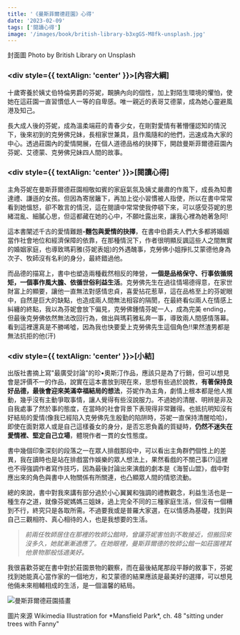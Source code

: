 ```yaml
---
title: '《曼斯菲爾德莊園》心得'
date: '2023-02-09'
tags: ['閱讀心得']
image: '/images/book/british-library-b3xgGS-M8fk-unsplash.jpg'
---
```


<Caption>封面圖 Photo by British Library on Unsplash</Caption>

### <div style={{ textAlign: 'center' }}>[內容大綱]</div>

十歲寄養於姨丈伯特倫男爵的芬妮，靦腆內向的個性，加上對陌生環境的懼怕，使她在這莊園一直習慣低人一等的自卑感。唯一親近的表哥艾德蒙，成為她心靈避風港及知己。

長大成人後的芬妮，成為溫柔端莊的青春少女，在剛對愛情有著懵懂認知的情況下，後來初到的克勞佛兄妹，長相家世兼具，且作風隨和的他們，迅速成為大家的中心。透過莊園內的愛情開展，在個人道德品格的抉擇下，開啟曼斯菲爾德莊園內芬妮、艾德蒙、克勞佛兄妹四人間的故事。

### <div style={{ textAlign: 'center' }}>[閱讀心得]</div>

主角芬妮在曼斯菲爾德莊園相敬如賓的家庭氣氛及姨丈嚴肅的作風下，成長為知書達禮、謙遜的女孩。但因為寄居籬下，再加上從小習慣被人指使，所以在書中常常看到她慍怒，卻不敢言的情況，這在閱讀中常常使我停頓下來，可以感受芬妮的思緒混亂、細膩心思，但這都藏在她的心中，不願吐露出來，讓我心裡為她著急阿!

這本書闡述千古的愛情難題<BlueText>**-麵包與愛情的抉擇**</BlueText>，在書中伯爵夫人們大多都將婚姻當作社會地位和經濟保障的依靠，在那種情況下，作者很明顯反諷這些人之間無實的婚姻家庭，也導致瑪莉雅(芬妮表姐)的外遇醜事，克勞佛小姐掙扎艾蒙德他身為次子、牧師沒有名利的身分，最終錯過他。

而品德的描寫上，書中也塑造兩種截然相反的陣營，**一個是品格保守、行事依循規矩，一個事作風大膽、依循世俗利益生活**。克勞佛先生在過往情場德得意，在家世財富上的顯要，讓他一直無法對感情忠貞，喜愛拈花惹草，這在品格至上的芬妮眼中，自然是巨大的缺點，也造成兩人間無法相容的隔閡，在最終看似兩人在情感上糾纏的終點，我以為芬妮會放下偏見，克勞佛鍾情芬妮一人，成為完美 ending，但最後克勞佛依然無法改回行為，做出與瑪莉雅私奔一事，導致兩人間感情落幕。看到這裡還真是不勝唏噓，因為我也快要愛上克勞佛先生這個角色!!果然渣男都是無法抗拒的他(汗)

### <div style={{ textAlign: 'center' }}>[小結]</div>

出版社書摘上寫"最廣受討論"的珍•奧斯汀作品，應該只是為了行銷，但可以想見會是評價不一的作品，說實在這本書放到現在來，思想有些過於說教，**有著保持良好品德，最後會迎來美滿幸福結局的想法**，芬妮作為主角，劇情上根本都是他人推動，幾乎沒有主動爭取事情，讓人覺得有些沒說服力。不過她的清醒、明辨是非及自我處事了然於事的態度，在當時的社會背景下表現得非常難得。也抵抗明知沒有好結局的愛情(像我已經陷入克勞佛先生殷勤的陷阱時，芬妮一直保持清醒哈哈)，即使在面對眾人或是自己這樣養女的身分，是否忘恩負義的質疑時，<PinkText>**仍然不迷失在愛情裡、堅定自己立場**</PinkText>，體現作者一貫的女性態度。

書中幾個印象深刻的段落之一在眾人排戲那段中，可以看出主角群們個性上的差異，我在讀時也是站在排戲當作娛樂的眾人想法上，果然看戲的不關己事(?)這裡也不得強調作者寫作技巧，因為最後討論出來演戲的劇本是《海誓山盟》，戲中對應出來的角色與書中人物關係有所關連，也凸顯眾人間的情慾流動。

總的來說，書中對我來講有部分過於小心翼翼和強調的禮教觀念，利益生活也是一種生存之道，就像芬妮媽媽三姐妹，過上完全不同的三種家庭生活，但沒有一個糟到不行，終究只是各取所需。不過要我或是普羅大家選，在以情感為基礎，找到與自己三觀相符、真心相待的人，也是我想要的生活。

> _前兩任牧師居住在那裡的牧師公館時，曾讓芬妮害怕到不敢接近，但搬回來沒多久，她就漸漸適應了。在她眼裡，曼斯菲爾德的牧師公館一如莊園裡其他景物那般恬適美好。_

我很喜歡芬妮在書中對於莊園景物的觀察，而在最後結尾那段平靜的敘事下，芬妮找到她能真心當作家的一個地方，和艾蒙德的結果應該是最美好的選擇，可以想見他倆未來相輔相成的生活，是一個溫馨的結局。

![曼斯菲爾德莊園插畫](https://upload.wikimedia.org/wikipedia/commons/a/aa/Thomson-MP-ch48.JPG '曼斯菲爾德莊園插畫')

<Caption>
  圖片來源 Wikimedia Illustration for *Mansfield Park*, ch. 48 "sitting under
  trees with Fanny"
</Caption>
